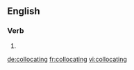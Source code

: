 
==English==

===Verb===
{{head|en}}

# {{present participle of|collocate|lang=en}}

[[de:collocating]]
[[fr:collocating]]
[[vi:collocating]]